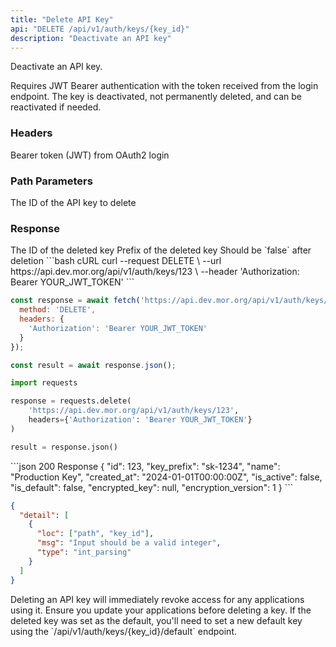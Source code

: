 ```yaml
---
title: "Delete API Key"
api: "DELETE /api/v1/auth/keys/{key_id}"
description: "Deactivate an API key"
---
```


Deactivate an API key.

Requires JWT Bearer authentication with the token received from the login endpoint. The key is deactivated, not permanently deleted, and can be reactivated if needed.

### Headers

<ParamField header="Authorization" type="string" required>
  Bearer token (JWT) from OAuth2 login
</ParamField>

### Path Parameters

<ParamField path="key_id" type="integer" required>
  The ID of the API key to delete
</ParamField>

### Response

<ResponseField name="id" type="integer">
  The ID of the deleted key
</ResponseField>

<ResponseField name="key_prefix" type="string">
  Prefix of the deleted key
</ResponseField>

<ResponseField name="is_active" type="boolean">
  Should be `false` after deletion
</ResponseField>

<RequestExample>
```bash cURL
curl --request DELETE \
  --url https://api.dev.mor.org/api/v1/auth/keys/123 \
  --header 'Authorization: Bearer YOUR_JWT_TOKEN'
```

```javascript JavaScript
const response = await fetch('https://api.dev.mor.org/api/v1/auth/keys/123', {
  method: 'DELETE',
  headers: {
    'Authorization': 'Bearer YOUR_JWT_TOKEN'
  }
});

const result = await response.json();
```

```python Python
import requests

response = requests.delete(
    'https://api.dev.mor.org/api/v1/auth/keys/123',
    headers={'Authorization': 'Bearer YOUR_JWT_TOKEN'}
)

result = response.json()
```
</RequestExample>

<ResponseExample>
```json 200 Response
{
  "id": 123,
  "key_prefix": "sk-1234",
  "name": "Production Key",
  "created_at": "2024-01-01T00:00:00Z",
  "is_active": false,
  "is_default": false,
  "encrypted_key": null,
  "encryption_version": 1
}
```

```json 422 Validation Error
{
  "detail": [
    {
      "loc": ["path", "key_id"],
      "msg": "Input should be a valid integer",
      "type": "int_parsing"
    }
  ]
}
```
</ResponseExample>

<Warning>
  Deleting an API key will immediately revoke access for any applications using it. Ensure you update your applications before deleting a key.
</Warning>

<Note>
  If the deleted key was set as the default, you'll need to set a new default key using the `/api/v1/auth/keys/{key_id}/default` endpoint.
</Note>

